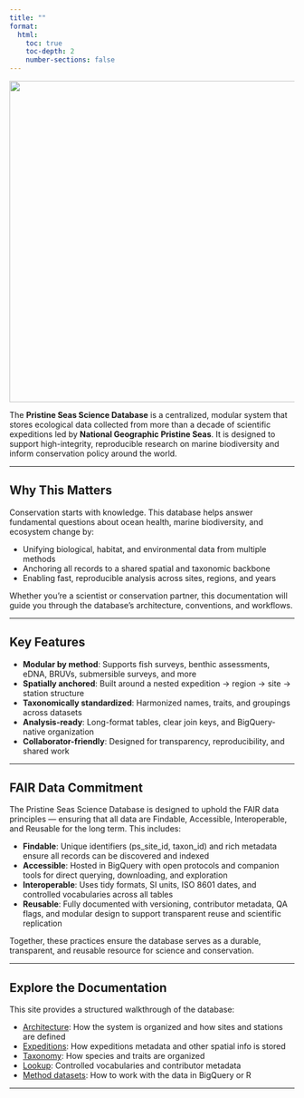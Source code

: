 ```yaml
---
title: ""
format:
  html:
    toc: true
    toc-depth: 2
    number-sections: false
---
```


![](images/ps_logo-01.png){fig-align="center" width="567"}

The **Pristine Seas Science Database** is a centralized, modular system that stores ecological data collected from more than a decade of scientific expeditions led by **National Geographic Pristine Seas**. It is designed to support high-integrity, reproducible research on marine biodiversity and inform conservation policy around the world.

------------------------------------------------------------------------

## Why This Matters

Conservation starts with knowledge. This database helps answer fundamental questions about ocean health, marine biodiversity, and ecosystem change by:

- Unifying biological, habitat, and environmental data from multiple methods
- Anchoring all records to a shared spatial and taxonomic backbone
- Enabling fast, reproducible analysis across sites, regions, and years

Whether you're a scientist or conservation partner, this documentation will guide you through the database’s architecture, conventions, and workflows.

------------------------------------------------------------------------

## Key Features

- **Modular by method**: Supports fish surveys, benthic assessments, eDNA, BRUVs, submersible surveys, and more
- **Spatially anchored**: Built around a nested expedition → region → site → station structure
- **Taxonomically standardized**: Harmonized names, traits, and groupings across datasets
- **Analysis-ready**: Long-format tables, clear join keys, and BigQuery-native organization
- **Collaborator-friendly**: Designed for transparency, reproducibility, and shared work

------------------------------------------------------------------------

## FAIR Data Commitment

The Pristine Seas Science Database is designed to uphold the FAIR data principles — ensuring that all data are Findable, Accessible, Interoperable, and Reusable for the long term. This includes:

- **Findable**: Unique identifiers (ps_site_id, taxon_id) and rich metadata ensure all records can be discovered and indexed
- **Accessible**: Hosted in BigQuery with open protocols and companion tools for direct querying, downloading, and exploration
- **Interoperable**: Uses tidy formats, SI units, ISO 8601 dates, and controlled vocabularies across all tables
- **Reusable**:  Fully documented with versioning, contributor metadata, QA flags, and modular design to support transparent reuse and scientific replication

Together, these practices ensure the database serves as a durable, transparent, and reusable resource for science and conservation.

------------------------------------------------------------------------

## Explore the Documentation

This site provides a structured walkthrough of the database:

- [Architecture](01_architecture.qmd): How the system is organized and how sites and stations are defined
- [Expeditions](02_expeditions.qmd): How expeditions metadata and other spatial info is stored
- [Taxonomy](03_taxonomy.qmd): How species and traits are organized
- [Lookup](04_lookup.qmd): Controlled vocabularies and contributor metadata
- [Method datasets](05_methods.qmd): How to work with the data in BigQuery or R


---
